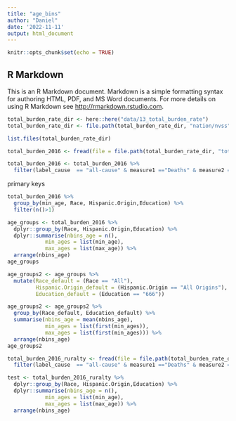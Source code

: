 ```yaml
---
title: "age_bins"
author: "Daniel"
date: '2022-11-11'
output: html_document
---
```


```r
knitr::opts_chunk$set(echo = TRUE)
```

## R Markdown

This is an R Markdown document. Markdown is a simple formatting syntax for authoring HTML, PDF, and MS Word documents. For more details on using R Markdown see <http://rmarkdown.rstudio.com>.

```r
total_burden_rate_dir <- here::here("data/13_total_burden_rate")
total_burden_rate_dir <- file.path(total_burden_rate_dir, "nation/nvss")

list.files(total_burden_rate_dir)
```

```r
total_burden_2016 <- fread(file = file.path(total_burden_rate_dir, "total_burden_2016.csv"))

total_burden_2016 <- total_burden_2016 %>%
  filter(label_cause  == "all-cause" & measure1 =="Deaths" & measure2 == "age-adjusted rate" & rural_urban_class == 666)
```

primary keys
```r
total_burden_2016 %>%
  group_by(min_age, Race, Hispanic.Origin,Education) %>%
  filter(n()>1)
```

```r
age_groups <- total_burden_2016 %>%
  dplyr::group_by(Race, Hispanic.Origin,Education) %>%
  dplyr::summarise(nbins_age = n(),
            min_ages = list(min_age),
            max_ages = list(max_age)) %>%
  arrange(nbins_age)
age_groups
```

```r
age_groups2 <- age_groups %>%
  mutate(Race_default = (Race == "All"),
         Hispanic.Origin_default = (Hispanic.Origin == "All Origins"),
         Education_default = (Education == "666"))

age_groups2 <- age_groups2 %>%
  group_by(Race_default, Education_default) %>%
  summarise(nbins_age = mean(nbins_age),
            min_ages = list(first(min_ages)),
            max_ages = list(first(min_ages))) %>%
  arrange(nbins_age)
age_groups2
```

```r
total_burden_2016_ruralty <- fread(file = file.path(total_burden_rate_dir, "total_burden_2016.csv")) %>%
  filter(label_cause  == "all-cause" & measure1 =="Deaths" & measure2 == "age-adjusted rate" & rural_urban_class == 1 & Education == "666" & Race == "All")

test <- total_burden_2016_ruralty %>%
  dplyr::group_by(Race, Hispanic.Origin,Education) %>%
  dplyr::summarise(nbins_age = n(),
            min_ages = list(min_age),
            max_ages = list(max_age)) %>%
  arrange(nbins_age)
```

